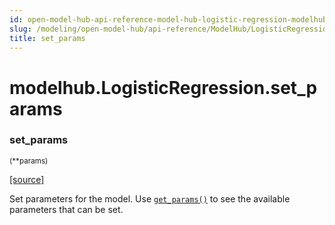 ```yaml
---
id: open-model-hub-api-reference-model-hub-logistic-regression-modelhub-logistic-regression-set-params
slug: /modeling/open-model-hub/api-reference/ModelHub/LogisticRegression/set_params/
title: set_params
---
```


# modelhub.LogisticRegression.set_params

<div className="method">

### <span className="name">set_params</span>

<small className="parameter-list">(<span className="parameter" id="**">\*\*params</span>)</small>


&#8203;<span className="view-source">[[source]](https://github.com/objectiv/objectiv-analytics/blob/main/modelhub/modelhub/models/logistic_regression.py)</span>

<div className="content">

Set parameters for the model. Use [`get_params()`](/modeling/open-model-hub/api-reference/ModelHub/LogisticRegression/modelhub.LogisticRegression.get_params.mdx) to see the available parameters that can be
set.


</div>


</div>
